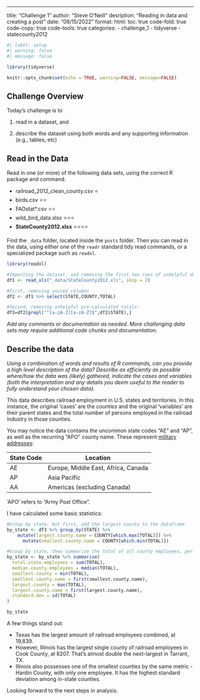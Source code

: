 ---
title: "Challenge 1"
author: "Steve O'Neill"
desription: "Reading in data and creating a post"
date: "08/15/2022"
format:
  html:
    toc: true
    code-fold: true
    code-copy: true
    code-tools: true
categories:
  - challenge_1
  - tidyverse
  - statecounty2012

```r
#| label: setup
#| warning: false
#| message: false

library(tidyverse)

knitr::opts_chunk$set(echo = TRUE, warning=FALSE, message=FALSE)
```

## Challenge Overview

Today's challenge is to

1)  read in a dataset, and

2)  describe the dataset using both words and any supporting information (e.g., tables, etc)

## Read in the Data

Read in one (or more) of the following data sets, using the correct R package and command.

-   railroad_2012_clean_county.csv ⭐
-   birds.csv ⭐⭐
-   FAOstat\*.csv ⭐⭐
-   wild_bird_data.xlsx ⭐⭐⭐
-   **StateCounty2012.xlsx** ⭐⭐⭐⭐

Find the `_data` folder, located inside the `posts` folder. Then you can read in the data, using either one of the `readr` standard tidy read commands, or a specialized package such as `readxl`.

```r
library(readxl)
```

```r
#Importing the dataset, and removing the first two rows of unhelpful data:
df1 <- read_xls("_data/StateCounty2012.xls", skip = 2)

```

```r
#First, removing unused columns
df2 <- df1 %>% select(STATE,COUNTY,TOTAL)
```

```r
#Second, removing unhelpful pre-calculated totals:
df3=df2[grepl("^[a-zA-Z][a-zA-Z]$",df2$STATE),]
```

*Add any comments or documentation as needed. More challenging data sets may require additional code chunks and documentation.*

## Describe the data

*Using a combination of words and results of R commands, can you provide a high level description of the data? Describe as efficiently as possible where/how the data was (likely) gathered, indicate the cases and variables (both the interpretation and any details you deem useful to the reader to fully understand your chosen data).*

This data describes railroad employment in U.S. states and territories. In this instance, the original 'cases' are the *counties* and the original 'variables' are their parent states and the total number of persons employed in the railroad industry in those counties.

You may notice the data contains the uncommon state codes "AE" and "AP", as well as the recurring "APO" county name. These represent [military addresses](https://pe.usps.com/text/pub28/28c2_010.htm):

| State Code | Location                            |
|------------|-------------------------------------|
| AE         | Europe, Middle East, Africa, Canada |
| AP         | Asia Pacific                        |
| AA         | Americas (excluding Canada)         |

'APO' refers to "Army Post Office".

I have calculated some basic statistics:

```r
#Group by state, but first, add the largest county to the dataframe
by_state <- df3 %>% group_by(STATE) %>% 
    mutate(largest.county.name = COUNTY[which.max(TOTAL)]) %>% 
      mutate(smallest.county.name = COUNTY[which.min(TOTAL)])

#Group by state, then summarize the total of all county employees, per-state:
by_state <- by_state %>% summarise(
  total.state.employees = sum(TOTAL),
  median.county.employees = median(TOTAL),
  smallest.county = min(TOTAL),
  smallest.county.name = first(smallest.county.name),
  largest.county = max(TOTAL),
  largest.county.name = first(largest.county.name),
  standard.dev = sd(TOTAL)
)

by_state
```

A few things stand out:

-   Texas has the largest amount of railroad employees combined, at 19,839.
-   However, Illinois has the largest single county of railroad employees in Cook County, at 8207. That's almost double the next-largest in Tarrant, TX.
-   Illinois also possesses one of the smallest counties by the same metric - Hardin County, with only one employee. It has the highest standard deviation among in-state counties.

Looking forward to the next steps in analysis.